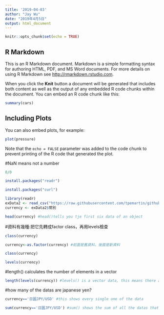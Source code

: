 ```yaml
---
title: '2019-04-03'
author: "Jay Wu"
date: "2019年4月5日"
output: html_document
---
```


```r
knitr::opts_chunk$set(echo = TRUE)
```

## R Markdown

This is an R Markdown document. Markdown is a simple formatting syntax for authoring HTML, PDF, and MS Word documents. For more details on using R Markdown see <http://rmarkdown.rstudio.com>.

When you click the **Knit** button a document will be generated that includes both content as well as the output of any embedded R code chunks within the document. You can embed an R code chunk like this:

```r
summary(cars)
```

## Including Plots

You can also embed plots, for example:

```r
plot(pressure)
```

Note that the `echo = FALSE` parameter was added to the code chunk to prevent printing of the R code that generated the plot.


#NaN means not a number
```r
0/0
```
```r
install.packages("readr")

```
```r
install.packages("curl")
```

```r
library(readr)
exData2 <- read_csv("https://raw.githubusercontent.com/tpemartin/github-data/master/exData2.csv")
currency <- exData2$幣別
```


```r
head(currency) #head()tells you tje first six data of an object
```


#資料有幾種:把它先轉成factor class，再用levels檢查
```r
class(currency)
```

```r
currency<-as.factor(currency) #前面是舊資料，後面是新資料
```

```r
class(currency)
```

```r
levels(currency)
```
#length() calculates the number of elements in a vector
```r
length(levels(currency)) #levels() is a vector data, this means there are five kinds of currency saved in the data
```
#how many of the datas are japanese yen?
```r
currency=='日圓JPY/USD' #this shows every single one of the data

sum(currency=='日圓JPY/USD') #sum() shows the sum of all the datas that matches the requirements
```








